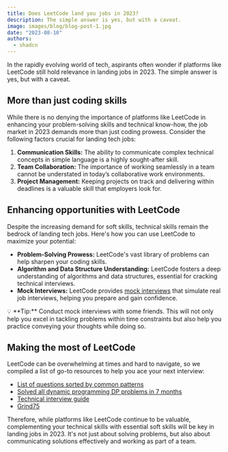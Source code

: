 ```yaml
---
title: Does LeetCode land you jobs in 2023?
description: The simple answer is yes, but with a caveat.
image: images/blog/blog-post-1.jpg
date: "2023-08-10"
authors:
  - shadcn
---
```


In the rapidly evolving world of tech, aspirants often wonder if platforms like LeetCode still hold relevance in landing jobs in 2023. The simple answer is yes, but with a caveat.

## More than just coding skills

While there is no denying the importance of platforms like LeetCode in enhancing your problem-solving skills and technical know-how, the job market in 2023 demands more than just coding prowess. Consider the following factors crucial for landing tech jobs:

1. **Communication Skills:** The ability to communicate complex technical concepts in simple language is a highly sought-after skill.
2. **Team Collaboration:** The importance of working seamlessly in a team cannot be understated in today’s collaborative work environments.
3. **Project Management:** Keeping projects on track and delivering within deadlines is a valuable skill that employers look for.

## Enhancing opportunities with LeetCode

Despite the increasing demand for soft skills, technical skills remain the bedrock of landing tech jobs. Here's how you can use LeetCode to maximize your potential:

- **Problem-Solving Prowess:** LeetCode's vast library of problems can help sharpen your coding skills.
- **Algorithm and Data Structure Understanding:** LeetCode fosters a deep understanding of algorithms and data structures, essential for cracking technical interviews.
- **Mock Interviews:** LeetCode provides [mock interviews](https://leetcode.com/assessment/) that simulate real job interviews, helping you prepare and gain confidence.

<Callout>
  💡 **Tip:** Conduct mock interviews with some friends. This will not only help
  you excel in tackling problems within time constraints but also help you
  practice conveying your thoughts while doing so.
</Callout>

## Making the most of LeetCode

LeetCode can be overwhelming at times and hard to navigate, so we compiled a list of go-to resources to help you ace your next interview:

- [List of questions sorted by common patterns](https://leetcode.com/discuss/career/448285/list-of-questions-sorted-by-common-patterns/453408)
- [Solved all dynamic programming DP problems in 7 months](https://leetcode.com/discuss/general-discussion/1000929/solved-all-dynamic-programming-dp-problems-in-7-months)
- [Technical interview guide](https://www.techinterviewhandbook.org/)
- [Grind75](https://www.techinterviewhandbook.org/grind75?hours=14&weeks=4)

Therefore, while platforms like LeetCode continue to be valuable, complementing your technical skills with essential soft skills will be key in landing jobs in 2023. It's not just about solving problems, but also about communicating solutions effectively and working as part of a team.
